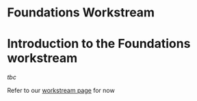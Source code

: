 # Foundations Workstream 

# Introduction to the Foundations workstream {#sec-foundations}

*tbc*

Refer to our [workstream page](https://institute-and-faculty-of-actuaries.github.io/mlr-blog/project/foundations/) for now